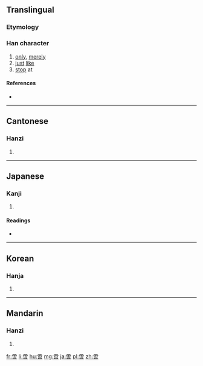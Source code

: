 ==Translingual==

===Etymology===
{{rfe|lang=mul|Is {{term|帝|sc=Hani|lang=mul}} the phonetic component of this compound character?}}

===Han character===
{{Han char|rn=30|rad=口|as=09|sn=12|four=00602|canj=卜月口 (YBR), 卜月中月口 (YBLBR)|ids=⿱帝口}}

# [[only]], [[merely]]
# [[just]] [[like]]
# [[stop]] at

====References====
* {{Han ref|kx=0196.290|dkj=03886|dj=0418.210|hdz=10660.010|uh=557B|ud=21883|bh=B3D7|bd=46039}}

----

==Cantonese==

===Hanzi===
{{yue-hanzi|jyut=[[ci3]]|y=chi3}}

# {{defn|lang=yue|sort=口09}}

----

==Japanese==

===Kanji===
{{ja-kanji|grade=|rs=口09}}

# {{defn|lang=ja|sort=口09}}

====Readings====
* {{ja-readings|on=[[し]] (shi)|kun=[[ただ]] (tada)}}

----

==Korean==

===Hanja===
{{ko-hanja|hangeul=시|rv=si|mr=si}}

# {{defn|lang=ko|sort=口09}}

----

==Mandarin==

===Hanzi===
{{cmn-hanzi|pin=[[chì]] ([[chi4]])|wg=ch'ih<sup>4</sup>}}

# {{defn|lang=cmn|sort=口09}}

[[fr:啻]]
[[li:啻]]
[[hu:啻]]
[[mg:啻]]
[[ja:啻]]
[[pl:啻]]
[[zh:啻]]